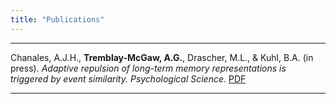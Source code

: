 ```yaml
---
title: "Publications"
---
```

***

Chanales, A.J.H., __Tremblay-McGaw, A.G.__, Drascher, M.L., & Kuhl, B.A. (in press). <i>Adaptive repulsion of long-term memory representations is triggered by event similarity. Psychological Science.</i> [PDF](pdfs/ChanalesEtal2020.pdf)

***
